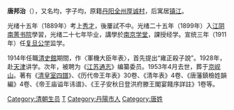 '''唐邦治'''（{{bd|1875年||1953年||T}}），又名均，字子均，原籍[[丹阳|丹阳]][[全州|全州]][[厚诚村|厚诚村]]，后寓居[[镇江|镇江]]。

光绪十五年（1889年）考上[[秀才|秀才]]，後屢試不中。光绪二十五年（1899年）入[[江阴|江阴]][[南菁书院|南菁书院]]學習，光绪二十七年毕业，講學於[[南京学堂|南京学堂]]，課授经学。宣统三年（1911年）任[[复旦公学|复旦公学]]监学。

1914年任職[[清史館|清史館]]期間，作〈軍機大臣年表〉，首先提出“雍正殺子說”。1928年，赴[[天津|天津]]讲学。次年，被聘为《[[江苏通志|江苏通志]]》编纂委员。1953年4月去世，葬于[[京岘山|京岘山]]。著有《[[清皇室四譜|清皇室四譜]]》、《历代帝王年表》30卷、《清年表》4卷、《唐藩鎮檢姓韻編》4卷、《帝王庙谥年讳谱》、《王子安秋日登洪府滕王閣宴餞序詳註》1卷等。

[[Category:清朝生员|Category:清朝生员]]
[[Category:中國歷史學家|T]]
[[Category:丹陽市人|Category:丹陽市人]]
[[Category:唐姓|Category:唐姓]]